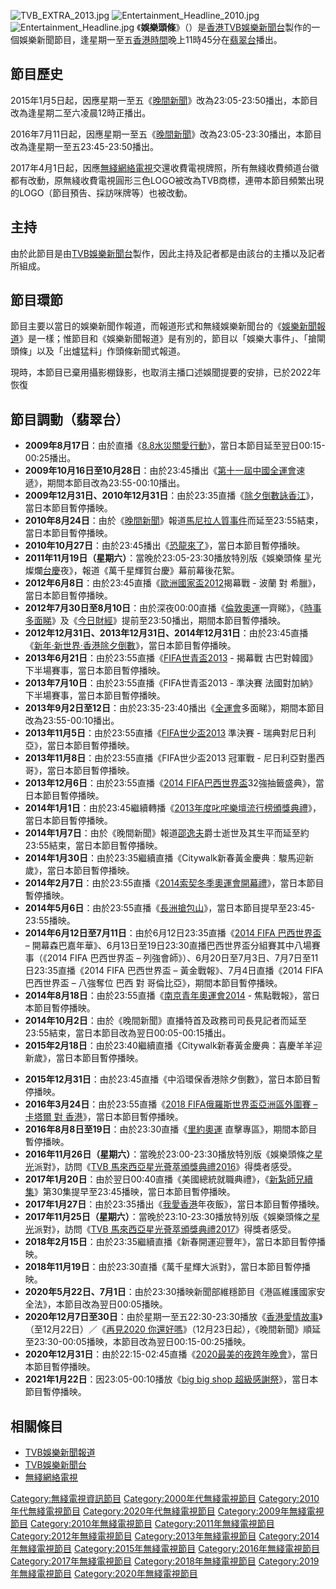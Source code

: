 {{Distinguish|娛樂頭條 E-news Headline}}
{{無綫節目
| 中文節目名=娛樂頭條
| 英文節目名={{lang|en|EXTRA}}
| 圖片=
| 翡翠台首播日期=2009年3月30日－
| 翡翠台首播時間=逢星期一至五 23:45-23:55<br/>2013年4月22日起 23:50-00:00<br/>2015年1月6日起 00:00-00:10<br/>2016年7月11日起 23:45-23:50
| 高清翡翠台首播日期=2010年12月21日－2012年9月22日
| 高清翡翠台首播時間=逢星期二至六 05:00-05:10
| 翡翠台視頻制式= {{lang|en|SDTV 576i}}<br/>{{lang|en|HDTV 1080i}}（2013年3月18日起）
| 翡翠台音頻制式= [[立體聲|立體聲]]
| 監製=
| 編審=[[吳芷樺|吳芷樺]]、[[李青妍|李青妍]]、[[馬家豪|馬家豪]]、<br/>[[梁潔青|梁潔青]]、[[趙彩汶|趙彩汶]]、[[薛珊珊|薛珊珊]]、<br/>[[顏家明|顏家明]]
| 製作統籌=
| 集數=
| 類型=娛樂新聞
| 執行製片=[[TVB娛樂新聞台|TVB娛樂新聞台]]
| 製片人=[[電視廣播有限公司|電視廣播有限公司]]
| 主持=[[TVB娛樂新聞台#主持|TVB娛樂新聞台主持]]
| 相關節目=《[[TVB娛樂新聞報道|TVB娛樂新聞報道]]》
| 網頁=
}}
[[File:TVB_EXTRA_2013.jpg|thumb]]
[[File:Entertainment_Headline_2010.jpg|thumb]]
[[File:Entertainment_Headline.jpg|thumb]]
《'''娛樂頭條'''》（{{lang-en|'''EXTRA'''}}）是[[香港|香港]][[TVB娛樂新聞台|TVB娛樂新聞台]]製作的一個娛樂新聞節目，逢星期一至五[[香港時間|香港時間]]晚上11時45分在[[翡翠台|翡翠台]]播出。

==節目歷史==
2015年1月5日起，因應星期一至五《[[無綫電視晚間新聞|晚間新聞]]》改為23:05-23:50播出，本節目改為逢星期二至六凌晨12時正播出。

2016年7月11日起，因應星期一至五《[[無綫電視晚間新聞|晚間新聞]]》改為23:05-23:30播出，本節目改為逢星期一至五23:45-23:50播出。

2017年4月1日起，因應[[無綫網絡電視|無綫網絡電視]]交還收費電視牌照，所有無綫收費頻道台徽都有改動，原無綫收費電視圓形三色LOGO被改為TVB商標，連帶本節目頻繁出現的LOGO（節目預告、採訪咪牌等）也被改動。

==主持==
{{main|TVB娛樂新聞台#主持}}
由於此節目是由[[TVB娛樂新聞台|TVB娛樂新聞台]]製作，因此主持及記者都是由該台的主播以及記者所組成。

==節目環節==
節目主要以當日的娛樂新聞作報道，而報道形式和無綫娛樂新聞台的《[[TVB娛樂新聞報道|娛樂新聞報道]]》是一樣；惟節目和《娛樂新聞報道》是有別的，節目以「娛樂大事件」、「搶閘頭條」以及「出爐猛料」作頭條新聞式報道。

現時，本節目已棄用攝影棚錄影，也取消主播口述娛聞提要的安排，已於2022年恢復

==節目調動（翡翠台）==
*'''2009年8月17日'''：由於直播《[[8.8水災關愛行動|8.8水災關愛行動]]》，當日本節目延至翌日00:15-00:25播出。
*'''2009年10月16日至10月28日'''：由於23:45播出《[[中華人民共和國第十一屆運動會|第十一屆中國全運會]]速遞》，期間本節目改為23:55-00:10播出。
*'''2009年12月31日、2010年12月31日'''：由於23:35直播《[[除夕倒數詠香江|除夕倒數詠香江]]》，當日本節目暫停播映。
*'''2010年8月24日'''：由於《[[無綫電視晚間新聞|晚間新聞]]》報道[[馬尼拉人質事件|馬尼拉人質事件]]而延至23:55結束，當日本節目暫停播映。
*'''2010年10月27日'''：由於23:45播出《[[恐龍來了|恐龍來了]]》，當日本節目暫停播映。
*'''2011年11月19日（星期六）'''：當晚於23:05-23:30播放特別版《娛樂頭條 星光燦爛[[萬千星輝賀台慶|台慶]]夜》，報道《萬千星輝賀台慶》幕前幕後花絮。
*'''2012年6月8日'''：由於23:45直播《[[2012年歐洲國家盃|歐洲國家盃2012]]揭幕戰 - 波蘭 對 希臘》，當日本節目暫停播映。
*'''2012年7月30日至8月10日'''：由於深夜00:00直播《[[2012年夏季奧林匹克運動會|倫敦奧運]]一齊睇》，《[[時事多面睇|時事多面睇]]》及《[[今日財經_(香港)|今日財經]]》提前至23:50播出，期間本節目暫停播映。
*'''2012年12月31日、2013年12月31日、2014年12月31日'''：由於23:45直播《[[新年·新世界·香港除夕倒數|新年·新世界·香港除夕倒數]]》，當日本節目暫停播映。
*'''2013年6月21日'''：由於23:55直播《[[2013年U20世界盃足球賽|FIFA世青盃2013]] - 揭幕戰 古巴對韓國》下半場賽事，當日本節目暫停播映。
*'''2013年7月10日'''：由於23:55直播《FIFA世青盃2013 - 準決賽 法國對加納》下半場賽事，當日本節目暫停播映。
*'''2013年9月2日至12日'''：由於23:35-23:40播出《[[中華人民共和國第十二屆運動會|全運會]]多面睇》，期間本節目改為23:55-00:10播出。
*'''2013年11月5日'''：由於23:55直播《[[2013年U17世界盃足球賽|FIFA世少盃2013]] 準決賽 - 瑞典對尼日利亞》，當日本節目暫停播映。
*'''2013年11月8日'''：由於23:55直播《FIFA世少盃2013 冠軍戰 - 尼日利亞對墨西哥》，當日本節目暫停播映。
*'''2013年12月6日'''：由於23:55直播《[[2014年世界盃足球賽|2014 FIFA巴西世界盃]]32強抽籤盛典》，當日本節目暫停播映。
*'''2014年1月1日'''：由於23:45繼續轉播《[[2013年度叱咤樂壇流行榜頒獎典禮得獎名單|2013年度叱咤樂壇流行榜頒獎典禮]]》，當日本節目暫停播映。
*'''2014年1月7日'''：由於《晚間新聞》報道[[邵逸夫|邵逸夫]]爵士逝世及其生平而延至約23:55結束，當日本節目暫停播映。
*'''2014年1月30日'''：由於23:35繼續直播《Citywalk新春黃金慶典︰駿馬迎新歲》，當日本節目暫停播映。
*'''2014年2月7日'''：由於23:55直播《[[2014年冬季奧林匹克運動會|2014索契冬季奧運會]][[2014年冬季奧林匹克運動會開幕式|開幕禮]]》，當日本節目暫停播映。
*'''2014年5月6日'''：由於23:55直播《[[長洲搶包山_(比賽)|長洲搶包山]]》，當日本節目提早至23:45-23:55播映。
*'''2014年6月12日至7月11日'''：由於6月12日23:35直播《[[2014年世界盃足球賽|2014 FIFA 巴西世界盃]] – 開幕森巴嘉年華》、6月13日至19日23:30直播巴西世界盃分組賽其中八場賽事（《2014 FIFA 巴西世界盃 – 列強會師》）、6月20日至7月3日、7月7日至11日23:35直播《2014 FIFA 巴西世界盃 – 黃金戰報》、7月4日直播《2014 FIFA 巴西世界盃 – 八強奪位 巴西 對 哥倫比亞》，期間本節目暫停播映。
*'''2014年8月18日'''：由於23:55直播《[[2014年夏季青年奧林匹克運動會|南京青年奧運會2014]] - 焦點戰報》，當日本節目暫停播映。
*'''2014年10月2日'''：由於《晚間新聞》直播特首及政務司司長見記者而延至23:55結束，當日本節目改為翌日00:05-00:15播出。
*'''2015年2月18日'''：由於23:40繼續直播《Citywalk新春黃金慶典：喜慶羊羊迎新歲》，當日本節目暫停播映。
<!--*'''2015年5月25日'''：由於23:55直播《[[長洲搶包山_(比賽)|長洲搶包山]]》，原定編排當日本節目暫停播映，但其後康文署因大雨及雷暴而取消賽事，翡翠台取消賽事直播，本節目如常播映。-->
*'''2015年12月31日'''：由於23:45直播《中滔環保香港除夕倒數》，當日本節目暫停播映。
*'''2016年3月24日'''：由於23:55直播《[[2018年世界盃資格賽亞洲區第二輪#Qatar_v_Hong_Kong|2018 FIFA俄羅斯世界盃亞洲區外圍賽 – 卡塔爾 對 香港]]》，當日本節目暫停播映。
*'''2016年8月8日至19日'''：由於23:30直播《[[里約奧運|里約奧運]] 直擊專區》，期間本節目暫停播映。
*'''2016年11月26日（星期六）'''：當晚於23:00-23:30播放特別版《娛樂頭條之[[TVB_馬來西亞星光薈萃頒獎典禮2016|星光]]派對》，訪問《[[TVB_馬來西亞星光薈萃頒獎典禮2016|TVB 馬來西亞星光薈萃頒獎典禮2016]]》得獎者感受。
*'''2017年1月20日'''：由於翌日00:40直播《美國總統就職典禮》，《[[新紮師兄續集|新紮師兄續集]]》第30集提早至23:45播映，當日本節目暫停播映。
*'''2017年1月27日'''：由於23:35播出《[[我愛香港|我愛香港]]年夜飯》，當日本節目暫停播映。
*'''2017年11月25日（星期六）'''：當晚於23:10-23:30播放特別版《娛樂頭條之[[TVB_馬來西亞星光薈萃頒獎典禮2017|星光]]派對》，訪問《[[TVB_馬來西亞星光薈萃頒獎典禮2017|TVB 馬來西亞星光薈萃頒獎典禮2017]]》得獎者感受。
*'''2018年2月15日'''：由於23:35繼續直播《新春開運迎豐年》，當日本節目暫停播映。
*'''2018年11月19日'''：由於23:30直播《萬千星輝大派對》，當日本節目暫停播映。
*'''2020年5月22日、7月1日'''：由於23:30播映新聞部維穩節目《港區維護國家安全法》，本節目改為翌日00:05播映。
*'''2020年12月7日至30日'''：由於星期一至五22:30-23:30播放《[[香港愛情故事|香港愛情故事]]》（至12月22日）／《[[你還好嗎|再見2020 你還好嗎]]》（12月23日起），《晚間新聞》順延至23:30-00:05播映，本節目改為翌日00:15-00:25播映。
*'''2020年12月31日'''：由於22:15-02:45直播《[[2020最美的夜跨年晚會|2020最美的夜跨年晚會]]》，當日本節目暫停播映。
*'''2021年1月22日'''：因23:05-00:10播放《[[big_big_channel|big big shop 超級感謝祭]]》，當日本節目暫停播映。

==相關條目==
*[[TVB娛樂新聞報道|TVB娛樂新聞報道]]
*[[TVB娛樂新聞台|TVB娛樂新聞台]]
*[[無綫網絡電視|無綫網絡電視]]

[[Category:無綫電視資訊節目|Category:無綫電視資訊節目]]
[[Category:2000年代無綫電視節目|Category:2000年代無綫電視節目]]
[[Category:2010年代無綫電視節目|Category:2010年代無綫電視節目]]
[[Category:2020年代無綫電視節目|Category:2020年代無綫電視節目]]
[[Category:2009年無綫電視節目|Category:2009年無綫電視節目]]
[[Category:2010年無綫電視節目|Category:2010年無綫電視節目]]
[[Category:2011年無綫電視節目|Category:2011年無綫電視節目]]
[[Category:2012年無綫電視節目|Category:2012年無綫電視節目]]
[[Category:2013年無綫電視節目|Category:2013年無綫電視節目]]
[[Category:2014年無綫電視節目|Category:2014年無綫電視節目]]
[[Category:2015年無綫電視節目|Category:2015年無綫電視節目]]
[[Category:2016年無綫電視節目|Category:2016年無綫電視節目]]
[[Category:2017年無綫電視節目|Category:2017年無綫電視節目]]
[[Category:2018年無綫電視節目|Category:2018年無綫電視節目]]
[[Category:2019年無綫電視節目|Category:2019年無綫電視節目]]
[[Category:2020年無綫電視節目|Category:2020年無綫電視節目]]